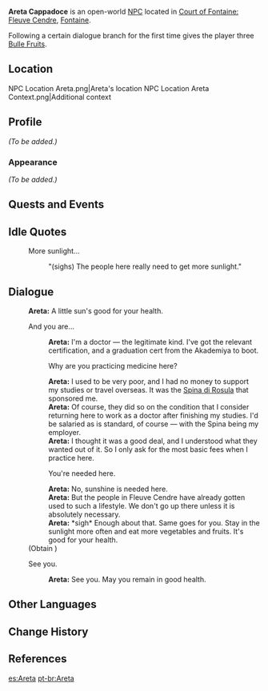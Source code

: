 {{Meta
<!-- Remove this template after adding the missing info -->
|missing_NPC_profile  = yes
}}
{{Character Infobox
|type             = Open-World NPC
|image            = NPC Areta.png
|realname         = Areta Cappadoce<ref>Interactable: [[Fontaine Research Institute of Kinetic Energy Engineering Region#Book Donation Statistics|Book Donation Statistics]]</ref>
|deceased         = <!-- Past (for deceased prior to events of the game) or free response -->
|region           = Fontaine
|location         = Fontaine
|affiliation      = 
|title            = Doctor

|ancestry         = <!-- Clan/family -->
|father           = 
|mother           = 
|spouse           = 
|sibling          = 
|child            = 
|relative         = 

|voiceEN          = 
|voiceCN          = 
|voiceJP          = 
|voiceKR          = 
|dialoguereward   = {{Card|Bulle Fruit|3|}}
}}
'''Areta Cappadoce''' is an open-world [[NPC]] located in [[Court of Fontaine: Fleuve Cendre]], [[Fontaine]].

Following a certain dialogue branch for the first time gives the player three [[Bulle Fruit]]s.

==Location==
<gallery>
NPC Location Areta.png|Areta's location
NPC Location Areta Context.png|Additional context
</gallery>

==Profile==
''(To be added.)''

===Appearance===
''(To be added.)''

==Quests and Events==
{{Quests and Events}}

==Idle Quotes==
{{Dialogue Start}}
: {{DIcon|Idle}} More sunlight...
:: {{A|VO Areta 01.ogg}} "(sighs) The people here really need to get more sunlight."
{{Dialogue End}}

==Dialogue==
{{Dialogue Start}}
:'''Areta:''' A little sun's good for your health.
:{{DIcon}} And you are...
::'''Areta:''' I'm a doctor &mdash; the legitimate kind. I've got the relevant certification, and a graduation cert from the Akademiya to boot.
::{{DIcon}} Why are you practicing medicine here?
::'''Areta:''' I used to be very poor, and I had no money to support my studies or travel overseas. It was the [[Spina di Rosula]] that sponsored me.
::'''Areta:''' Of course, they did so on the condition that I consider returning here to work as a doctor after finishing my studies. I'd be salaried as is standard, of course &mdash; with the Spina being my employer.
::'''Areta:''' I thought it was a good deal, and I understood what they wanted out of it. So I only ask for the most basic fees when I practice here.
::{{DIcon|Reward}} You're needed here.
::'''Areta:''' No, sunshine is needed here.
::'''Areta:''' But the people in Fleuve Cendre have already gotten used to such a lifestyle. We don't go up there unless it is absolutely necessary.
::'''Areta:''' *sigh* Enough about that. Same goes for you. Stay in the sunlight more often and eat more vegetables and fruits. It's good for your health.
:;(Obtain {{Item|Bulle Fruit|x=3}})
:{{DIcon}} See you.
::'''Areta:''' See you. May you remain in good health.
{{Dialogue End}}
<!--
==Event Dialogue==
===Event Name===
{{Dialogue Start}}
:'''Areta:'''
{{Dialogue End}}
-->
==Other Languages==
{{Other Languages|default_hidden=1
|en      = Areta
|zhs     = 阿蕾妲
|zhs_rm  = Āléidá
|zht     = 阿蕾妲
|zht_rm  = Āléidá
|ja      = アレタ
|ja_rm   = Areta
|ko      = 아레타
|ko_rm   = 
|es      = Areta
|fr      = Areta
|ru      = Арета
|th      = Areta
|vi      = Areta
|de      = Areta
|id      = Areta
|pt      = Areta
|tr      = Areta
|it      = Arèta
}}

==Change History==
{{Change History|4.0}}

==References==
{{Reflist}}

[[es:Areta]]
[[pt-br:Areta]]
